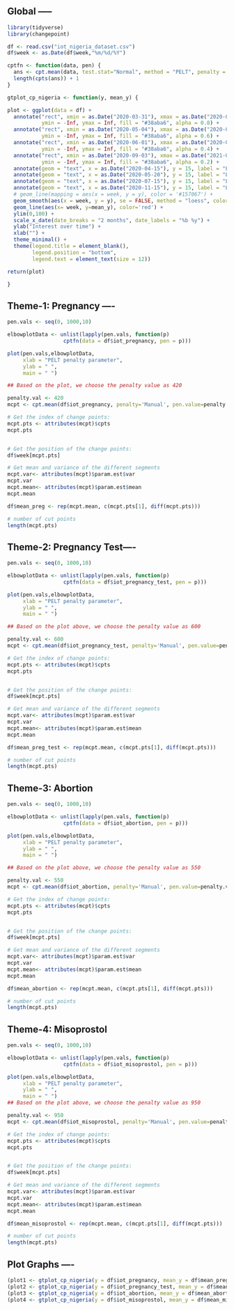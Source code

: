
## Global  -----

```r
library(tidyverse)
library(changepoint)
```

```r
df <- read.csv("iot_nigeria_dataset.csv")
df$week <- as.Date(df$week,"%m/%d/%Y")
```

```r
cptfn <- function(data, pen) {
  ans <- cpt.mean(data, test.stat="Normal", method = "PELT", penalty = "Manual", pen.value = pen) 
  length(cpts(ans)) + 1
}
```

```r

gtplot_cp_nigeria <- function(y, mean_y) {

plot <- ggplot(data = df) + 
  annotate("rect", xmin = as.Date("2020-03-31"), xmax = as.Date("2020-05-04"),
           ymin = -Inf, ymax = Inf, fill = "#38aba6", alpha = 0.8) +
  annotate("rect", xmin = as.Date("2020-05-04"), xmax = as.Date("2020-06-01"),
           ymin = -Inf, ymax = Inf, fill = "#38aba6", alpha = 0.6) +
  annotate("rect", xmin = as.Date("2020-06-01"), xmax = as.Date("2020-09-03"),
           ymin = -Inf, ymax = Inf, fill = "#38aba6", alpha = 0.4) +
  annotate("rect", xmin = as.Date("2020-09-03"), xmax = as.Date("2021-01-31"),
           ymin = -Inf, ymax = Inf, fill = "#38aba6", alpha = 0.2) +
  annotate(geom = "text", x = as.Date("2020-04-15"), y = 15, label = "Lockdown phase-1", angle = 90, color = "#3e2c38") +
  annotate(geom = "text", x = as.Date("2020-05-20"), y = 15, label = "Lockdown phase-2", angle = 90, color = "#3e2c38") +
  annotate(geom = "text", x = as.Date("2020-07-15"), y = 15, label = "Lockdown phase-3", angle = 90, color = "#3e2c38") +
  annotate(geom = "text", x = as.Date("2020-11-15"), y = 15, label = "Lockdown phase-4", angle = 90, color = "#3e2c38") +
  # geom_line(mapping = aes(x = week, y = y), color = '#157067') + 
  geom_smooth(aes(x = week, y = y), se = FALSE, method = "loess", color = "#7a6374", span = 0.17) +  
  geom_line(aes(x= week, y=mean_y), color='red') + 
  ylim(0,100) +
  scale_x_date(date_breaks = "2 months", date_labels = "%b %y") +
  ylab("Interest over time") +
  xlab("") +
  theme_minimal() +
  theme(legend.title = element_blank(),
        legend.position = "bottom",
        legend.text = element_text(size = 12))

return(plot)

}

```


## Theme-1: Pregnancy ---- 

```r
pen.vals <- seq(0, 1000,10)

elbowplotData <- unlist(lapply(pen.vals, function(p) 
                  cptfn(data = df$iot_pregnancy, pen = p)))

plot(pen.vals,elbowplotData, 
     xlab = "PELT penalty parameter",
     ylab = " ",
     main = " ")

## Based on the plot, we choose the penalty value as 420
```



```r

penalty.val <- 420
mcpt <- cpt.mean(df$iot_pregnancy, penalty='Manual', pen.value=penalty.val, method='PELT')

# Get the index of change points:
mcpt.pts <- attributes(mcpt)$cpts 
mcpt.pts 


# Get the position of the change points:
df$week[mcpt.pts]

# Get mean and variance of the different segments
mcpt.var<- attributes(mcpt)$param.est$var
mcpt.var
mcpt.mean<- attributes(mcpt)$param.est$mean
mcpt.mean

df$mean_preg <- rep(mcpt.mean, c(mcpt.pts[1], diff(mcpt.pts)))

# number of cut points
length(mcpt.pts)
```

## Theme-2: Pregnancy Test---- 

```r
pen.vals <- seq(0, 1000,10)

elbowplotData <- unlist(lapply(pen.vals, function(p) 
                  cptfn(data = df$iot_pregnancy_test, pen = p)))

plot(pen.vals,elbowplotData, 
     xlab = "PELT penalty parameter",
     ylab = " ",
     main = " ")

## Based on the plot above, we choose the penalty value as 600

```



```r

penalty.val <- 600
mcpt <- cpt.mean(df$iot_pregnancy_test, penalty='Manual', pen.value=penalty.val, method='PELT')

# Get the index of change points:
mcpt.pts <- attributes(mcpt)$cpts 
mcpt.pts 


# Get the position of the change points:
df$week[mcpt.pts]

# Get mean and variance of the different segments
mcpt.var<- attributes(mcpt)$param.est$var
mcpt.var
mcpt.mean<- attributes(mcpt)$param.est$mean
mcpt.mean

df$mean_preg_test <- rep(mcpt.mean, c(mcpt.pts[1], diff(mcpt.pts)))

# number of cut points
length(mcpt.pts)
```

## Theme-3: Abortion

```r
pen.vals <- seq(0, 1000,10)

elbowplotData <- unlist(lapply(pen.vals, function(p) 
                  cptfn(data = df$iot_abortion, pen = p)))

plot(pen.vals,elbowplotData, 
     xlab = "PELT penalty parameter",
     ylab = " ",
     main = " ")

## Based on the plot above, we choose the penalty value as 550
```



```r

penalty.val <- 550
mcpt <- cpt.mean(df$iot_abortion, penalty='Manual', pen.value=penalty.val, method='PELT')

# Get the index of change points:
mcpt.pts <- attributes(mcpt)$cpts 
mcpt.pts 


# Get the position of the change points:
df$week[mcpt.pts]

# Get mean and variance of the different segments
mcpt.var<- attributes(mcpt)$param.est$var
mcpt.var
mcpt.mean<- attributes(mcpt)$param.est$mean
mcpt.mean

df$mean_abortion <- rep(mcpt.mean, c(mcpt.pts[1], diff(mcpt.pts)))

# number of cut points
length(mcpt.pts)
```


## Theme-4: Misoprostol

```r
pen.vals <- seq(0, 1000,10)

elbowplotData <- unlist(lapply(pen.vals, function(p) 
                  cptfn(data = df$iot_misoprostol, pen = p)))

plot(pen.vals,elbowplotData, 
     xlab = "PELT penalty parameter",
     ylab = " ",
     main = " ")
## Based on the plot above, we choose the penalty value as 950
```



```r

penalty.val <- 950
mcpt <- cpt.mean(df$iot_misoprostol, penalty='Manual', pen.value=penalty.val, method='PELT')

# Get the index of change points:
mcpt.pts <- attributes(mcpt)$cpts 
mcpt.pts 


# Get the position of the change points:
df$week[mcpt.pts]

# Get mean and variance of the different segments
mcpt.var<- attributes(mcpt)$param.est$var
mcpt.var
mcpt.mean<- attributes(mcpt)$param.est$mean
mcpt.mean

df$mean_misoprostol <- rep(mcpt.mean, c(mcpt.pts[1], diff(mcpt.pts)))

# number of cut points
length(mcpt.pts)
```

## Plot Graphs ----

```r
(plot1 <- gtplot_cp_nigeria(y = df$iot_pregnancy, mean_y = df$mean_preg))
(plot2 <- gtplot_cp_nigeria(y = df$iot_pregnancy_test, mean_y = df$mean_preg_test))
(plot3 <- gtplot_cp_nigeria(y = df$iot_abortion, mean_y = df$mean_abortion))
(plot4 <- gtplot_cp_nigeria(y = df$iot_misoprostol, mean_y = df$mean_misoprostol))

```

